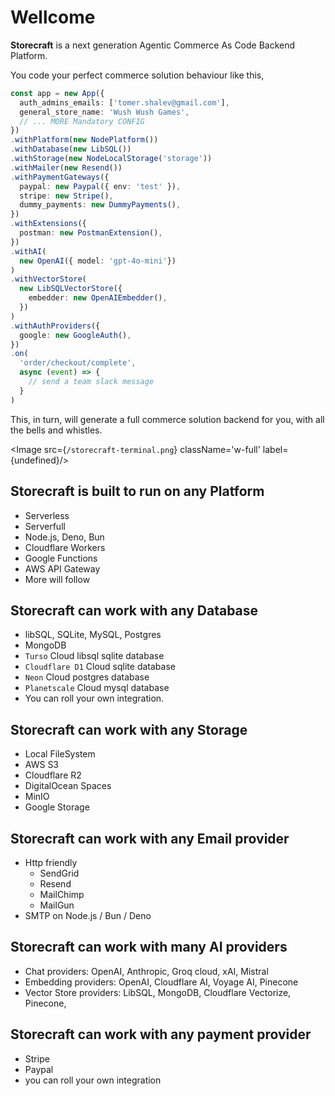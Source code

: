 # Well**come**

**Storecraft** is a next generation Agentic Commerce As Code Backend Platform.

You code your perfect commerce solution behaviour like this,

```ts
const app = new App({
  auth_admins_emails: ['tomer.shalev@gmail.com'],
  general_store_name: 'Wush Wush Games',
  // ... MORE Mandatory CONFIG
})
.withPlatform(new NodePlatform())
.withDatabase(new LibSQL())
.withStorage(new NodeLocalStorage('storage'))
.withMailer(new Resend())
.withPaymentGateways({
  paypal: new Paypal({ env: 'test' }),
  stripe: new Stripe(),
  dummy_payments: new DummyPayments(),
})
.withExtensions({
  postman: new PostmanExtension(),
})
.withAI(
  new OpenAI({ model: 'gpt-4o-mini'})
)
.withVectorStore(
  new LibSQLVectorStore({
    embedder: new OpenAIEmbedder(),
  })
)
.withAuthProviders({
  google: new GoogleAuth(),
})
.on(
  'order/checkout/complete',
  async (event) => {
    // send a team slack message
  }
)
```

This, in turn, will generate a full commerce solution backend for you, with all the bells and whistles.

<Image src={`/storecraft-terminal.png`} className='w-full' 
       label={undefined}/>

## **Storecraft** is built to run on any Platform
- Serverless
- Serverfull
- Node.js, Deno, Bun
- Cloudflare Workers 
- Google Functions
- AWS API Gateway
- More will follow

## **Storecraft** can work with any Database 
- libSQL, SQLite, MySQL, Postgres 
- MongoDB
- `Turso` Cloud libsql sqlite database
- `Cloudflare D1` Cloud sqlite database
- `Neon` Cloud postgres database
- `Planetscale` Cloud mysql database
- You can roll your own integration.

## **Storecraft** can work with any Storage 
- Local FileSystem
- AWS S3
- Cloudflare R2 
- DigitalOcean Spaces
- MinIO
- Google Storage

## **Storecraft** can work with any Email provider
- Http friendly
  - SendGrid
  - Resend
  - MailChimp
  - MailGun
- SMTP on Node.js / Bun / Deno

## **Storecraft** can work with many AI providers
- Chat providers: OpenAI, Anthropic, Groq cloud, xAI, Mistral
- Embedding providers: OpenAI, Cloudflare AI, Voyage AI, Pinecone
- Vector Store providers: LibSQL, MongoDB, Cloudflare Vectorize, Pinecone, 

## **Storecraft** can work with any payment provider
- Stripe
- Paypal
- you can roll your own integration
